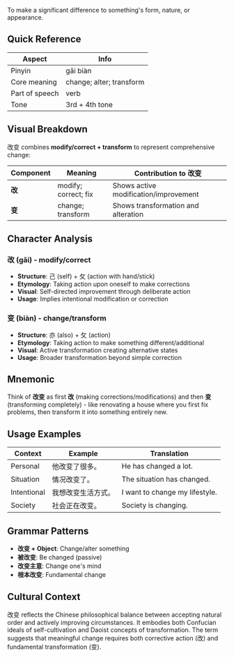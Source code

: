To make a significant difference to something's form, nature, or appearance.

## Quick Reference

| Aspect         | Info                     |
| -------------- | ------------------------ |
| Pinyin         | gǎi biàn                 |
| Core meaning   | change; alter; transform |
| Part of speech | verb                     |
| Tone           | 3rd + 4th tone           |

## Visual Breakdown

改变 combines **modify/correct + transform** to represent comprehensive change:

| Component | Meaning              | Contribution to 改变                  |
| --------- | -------------------- | ------------------------------------- |
| **改**    | modify; correct; fix | Shows active modification/improvement |
| **变**    | change; transform    | Shows transformation and alteration   |

## Character Analysis

### 改 (gǎi) - modify/correct

- **Structure**: 己 (self) + 攵 (action with hand/stick)
- **Etymology**: Taking action upon oneself to make corrections
- **Visual**: Self-directed improvement through deliberate action
- **Usage**: Implies intentional modification or correction

### 变 (biàn) - change/transform

- **Structure**: 亦 (also) + 攵 (action)
- **Etymology**: Taking action to make something different/additional
- **Visual**: Active transformation creating alternative states
- **Usage**: Broader transformation beyond simple correction

## Mnemonic

Think of **改变** as first **改** (making corrections/modifications) and then **变** (transforming
completely) - like renovating a house where you first fix problems, then transform it into something
entirely new.

## Usage Examples

| Context     | Example            | Translation                    |
| ----------- | ------------------ | ------------------------------ |
| Personal    | 他改变了很多。     | He has changed a lot.          |
| Situation   | 情况改变了。       | The situation has changed.     |
| Intentional | 我想改变生活方式。 | I want to change my lifestyle. |
| Society     | 社会正在改变。     | Society is changing.           |

## Grammar Patterns

- **改变 + Object**: Change/alter something
- **被改变**: Be changed (passive)
- **改变主意**: Change one's mind
- **根本改变**: Fundamental change

## Cultural Context

改变 reflects the Chinese philosophical balance between accepting natural order and actively
improving circumstances. It embodies both Confucian ideals of self-cultivation and Daoist concepts
of transformation. The term suggests that meaningful change requires both corrective action (改) and
fundamental transformation (变).
